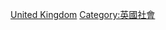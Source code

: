 {{Commonscat|Awards of the United Kingdom (Non-Crown)}}

[[Category:各国奖励|United Kingdom]]
[[Category:英國社會|Category:英國社會]]
